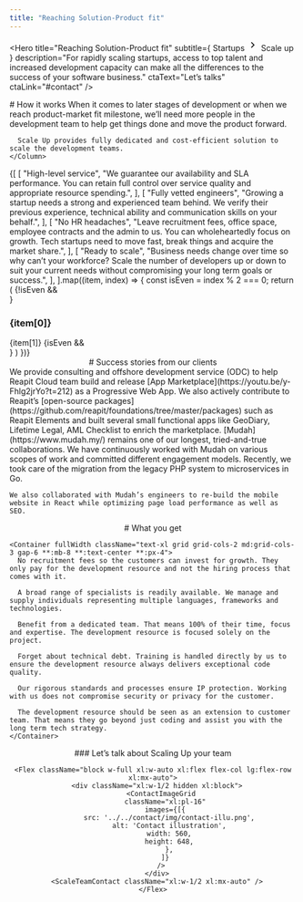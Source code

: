 ```yaml
---
title: "Reaching Solution-Product fit"
---
```


<Hero
  title="Reaching Solution-Product fit"
  subtitle={
    <Flex className="gap-0">
    Startups
      <svg stroke="currentColor" fill="currentColor" stroke-width="0" viewBox="0 0 24 24" height="1.5em" width="1.5em" xmlns="http://www.w3.org/2000/svg"><path d="M8.59 16.34l4.58-4.59-4.58-4.59L10 5.75l6 6-6 6z"></path></svg>
    Scale up
    </Flex>
  }
  description="For rapidly scaling startups, access to top talent and increased development capacity can make all the differences to the success of your software business."
  ctaText="Let’s talks"
  ctaLink="#contact"
/>

<Section className="py-12">
  <Column gap="2xl">
    # How it works
    <Column className="text-xl max-w-paragraph gap-2">
      When it comes to later stages of development or when we reach product-market fit milestone, we’ll need more people in the development team to help get things done and move the product forward.
      
      Scale Up provides fully dedicated and cost-efficient solution to scale the development teams.
    </Column>
  </Column>
</Section>

<Section>
  <Column gap="2xl">
    <Column>
      {[
        [
          "High-level service",
          "We guarantee our availability and SLA performance. You can retain full control over service quality and appropriate resource spending.",
        ],
        [
          "Fully vetted engineers",
          "Growing a startup needs a strong and experienced team behind. We verify their previous experience, technical ability and communication skills on your behalf.",
        ],
        [
          "No HR headaches",
          "Leave recruitment fees, office space, employee contracts and the admin to us. You can wholeheartedly focus on growth. Tech startups need to move fast, break things and acquire the market share.",
        ],
        [
          "Ready to scale",
          "Business needs change over time so why can’t your workforce? Scale the number of developers up or down to suit your current needs without compromising your long term goals or success.",
        ],
      ].map((item, index) => {
        const isEven = index % 2 === 0;
        return (
          <Flex key={index} className="my-12">
            {!isEven && <div className="hidden md:block w-1/2"></div>}
            <Column key={index} className="w-full md:w-1/2 space-y-2">
              <H3 className="text-heading text-3xl">{item[0]}</H3>
              <Paragraph className="text-xl">{item[1]}</Paragraph>
            </Column>
            {isEven && <div className="hidden md:block w-1/2"></div>}
          </Flex>
        )
      })}
    </Column>
  </Column>
</Section>

<Section className="bg-alabaster">
    <Center className="mb-12">
      # Success stories from our clients
    </Center>

<Flex className="flex-col sm:flex-row">
<Project href="/work/reapit" image="./img/reapit.png" imageAlt="reapit landing logo">
<Paragraph className="!text-xl max-w-paragraph">
  We provide consulting and offshore development service (ODC) to help Reapit Cloud team build and release [App Marketplace](https://youtu.be/y-Fhlg2jrYo?t=212) as a Progressive Web App. We also actively contribute to Reapit’s [open-source packages](https://github.com/reapit/foundations/tree/master/packages) such as Reapit Elements and built several small functional apps like GeoDiary, Lifetime Legal, AML Checklist to enrich the marketplace.
</Paragraph>
</Project>
<Project href="/work/mudah" image="./img/mudah.png" imageAlt="mudah landing logo">
  <Paragraph className="!text-xl max-w-paragraph">
    [Mudah](https://www.mudah.my/) remains one of our longest, tried-and-true collaborations. We have continuously worked with Mudah on various scopes of work and committed different engagement models. Recently, we took care of the migration from the legacy PHP system to microservices in Go.

    We also collaborated with Mudah’s engineers to re-build the mobile website in React while optimizing page load performance as well as SEO.
  </Paragraph>
</Project>
</Flex>

</Section>

<Section className="py-12">
  <Column gap="2xl">
    <Center className="mb-12">
      # What you get
    </Center>
    
    <Container fullWidth className="text-xl grid grid-cols-2 md:grid-cols-3 gap-6 **:mb-8 **:text-center **:px-4">
      No recruitment fees so the customers can invest for growth. They only pay for the development resource and not the hiring process that comes with it.
      
      A broad range of specialists is readily available. We manage and supply individuals representing multiple languages, frameworks and technologies.
      
      Benefit from a dedicated team. That means 100% of their time, focus and expertise. The development resource is focused solely on the project.
      
      Forget about technical debt. Training is handled directly by us to ensure the development resource always delivers exceptional code quality.
      
      Our rigorous standards and processes ensure IP protection. Working with us does not compromise security or privacy for the customer.
      
      The development resource should be seen as an extension to customer team. That means they go beyond just coding and assist you with the long term tech strategy.
    </Container>
  </Column>
</Section>

<Hero className="bg-alabaster py-24">
  <Center className="flex flex-col gap-12">
    ### Let’s talk about Scaling Up your team

    <Flex className="block w-full xl:w-auto xl:flex flex-col lg:flex-row xl:mx-auto">
      <div className="xl:w-1/2 hidden xl:block">
        <ContactImageGrid
          className="xl:pl-16"
          images={[{
            src: '../../contact/img/contact-illu.png',
            alt: 'Contact illustration',
            width: 560,
            height: 648,
            },
          ]}
        />
      </div>
      <ScaleTeamContact className="xl:w-1/2 xl:mx-auto" />
    </Flex>
  </Center>
</Hero>
